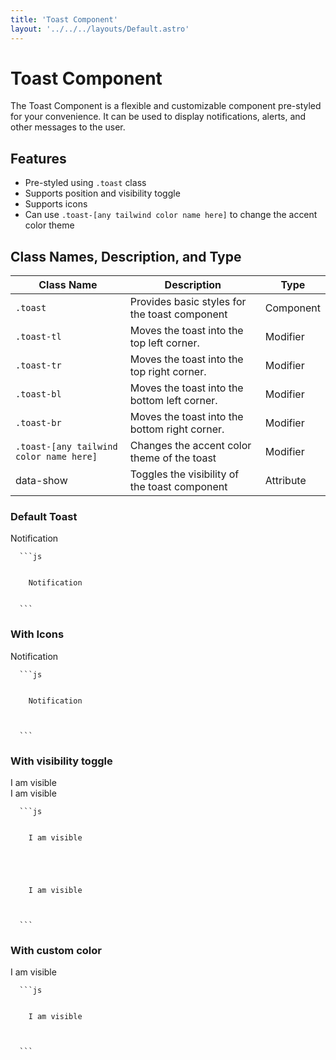 ```yaml
---
title: 'Toast Component'
layout: '../../../layouts/Default.astro'
---
```



# Toast Component

The Toast Component is a flexible and customizable component pre-styled for your convenience. It can be used to display notifications, alerts, and other messages to the user.

## Features

- Pre-styled using `.toast` class
- Supports position and visibility toggle
- Supports icons
- Can use `.toast-[any tailwind color name here]` to change the accent color theme

## Class Names, Description, and Type

| Class Name                              | Description                                   | Type      |
| --------------------------------------- | --------------------------------------------- | --------- |
| `.toast`                                | Provides basic styles for the toast component | Component |
| `.toast-tl`                             | Moves the toast into the top left corner.     | Modifier  |
| `.toast-tr`                             | Moves the toast into the top right corner.    | Modifier  |
| `.toast-bl`                             | Moves the toast into the bottom left corner.  | Modifier  |
| `.toast-br`                             | Moves the toast into the bottom right corner. | Modifier  |
| `.toast-[any tailwind color name here]` | Changes the accent color theme of the toast   | Modifier  |
| data-show                               | Toggles the visibility of the toast component | Attribute |

### Default Toast

<Preview>
  <div class='toast z-0'>
    <span>Notification</span>
  </div>
</Preview>
<Code>
  ```js
  <div class='toast z-0'>
    <span>Notification</span>
  </div>
  ```
</Code>

### With Icons

<Preview>
  <div class='toast z-0'>
    <span>Notification</span>
    <IconX />
  </div>
</Preview>
<Code>
  ```js
  <div class='toast z-0'>
    <span>Notification</span>
    <IconX />
  </div>
  ```
</Code>

### With visibility toggle

<Preview>
  <div data-show='true' class='toast'>
    <span>I am visible</span>
    <IconX />
  </div>
  <div data-show='false' class='toast'>
    <span>I am visible</span>
    <IconX />
  </div>
</Preview>
<Code>
  ```js
  <div data-show='true' class='toast'>
    <span>I am visible</span>
    <IconX />
  </div>
  <div data-show='false' class='toast'>
    <span>I am visible</span>
    <IconX />
  </div>
  ```
</Code>

### With custom color

<Preview>
  <div data-show='true' class='toast toast-green'>
    <span>I am visible</span>
    <IconX />
  </div>
</Preview>
<Code>
  ```js
  <div data-show='true' class='toast toast-green'>
    <span>I am visible</span>
    <IconX />
  </div>
  ```
</Code>
